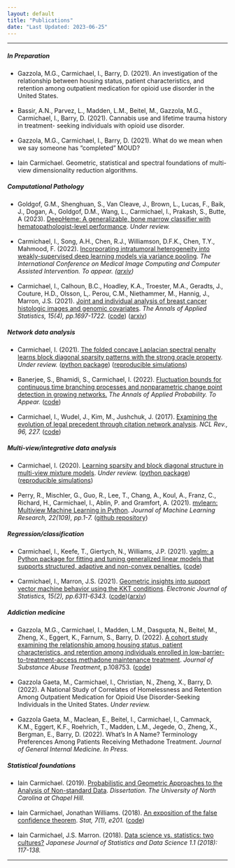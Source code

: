 ```yaml
---
layout: default
title: "Publications"
date: "Last Updated: 2023-06-25"
---
```

<!--- *Insert this above the --- line to get a title* title: Jiatong Liang | Research --->

<!--- <h3>Publications</h3> --->

<hr>
<h5>In Preparation</h5>
<ul>
    <li> Gazzola, M.G., Carmichael, I., Barry, D. (2021). An investigation of the relationship between housing status, patient characteristics, and retention among outpatient medication for opioid use disorder in the United States.</li><br>
    <li> Bassir, A.N., Parvez, L., Madden, L.M., Beitel, M., Gazzola, M.G., Carmichael, I., Barry, D. (2021). Cannabis use and lifetime trauma history in treatment- seeking individuals with opioid use disorder.</li><br>
    <li>  Gazzola, M.G., Carmichael, I., Barry, D. (2021). What do we mean when we say someone has “completed” MOUD?</li><br>
    <li> Iain Carmichael. Geometric, statistical and spectral foundations of multi-view dimensionality reduction algorithms.</li>
</ul>



<h5>Computational Pathology</h5>
<ul>
    <li> Goldgof, G.M., Shenghuan, S., Van Cleave, J., Brown, L., Lucas, F., Baik, J., Dogan, A., Goldgof, D.M., Wang, L., Carmichael, I., Prakash, S., Butte, A (2023). <a href="https://www.biorxiv.org/content/biorxiv/early/2023/02/21/2023.02.20.528987.full.pdf">DeepHeme: A generalizable, bone marrow classifier with hematopathologist-level performance</a>. <i> Under review.</i></li><br>
    <li> Carmichael, I., Song, A.H., Chen, R.J., Williamson, D.F.K., Chen, T.Y., Mahmood, F. (2022). <a href="https://arxiv.org/pdf/2206.08885.pdf">Incorporating intratumoral heterogeneity into weakly-supervised deep learning models via variance pooling</a>. <i> The International Conference on Medical Image Computing and Computer Assisted Intervention. To appear. (<a href="https://arxiv.org/pdf/2206.08885.pdf">arxiv</a>)</i> </li><br>
    <li> Carmichael, I., Calhoun, B.C.,  Hoadley, K.A., Troester, M.A.,  Geradts, J., Couture, H.D.,  Olsson, L,.  Perou, C.M.,  Niethammer, M.,  Hannig, J., Marron, J.S. (2021). <a href="https://projecteuclid.org/journals/annals-of-applied-statistics/volume-15/issue-4/Joint-and-individual-analysis-of-breast-cancer-histologic-images-and/10.1214/20-AOAS1433.short">Joint and individual analysis of breast cancer histologic images and genomic covariates</a>. <i>The Annals of Applied Statistics, 15(4), pp.1697-1722.</i> (<a href="https://github.com/idc9/breast_cancer_image_analysis">code</a>) (<a href="https://arxiv.org/abs/1912.00434">arxiv</a>)
    </li>
</ul>

<h5>Network data analysis</h5>
<ul>
    <li> Carmichael, I. (2021). <a href="https://arxiv.org/pdf/2107.03494.pdf">The folded concave Laplacian spectral penalty learns block diagonal sparsity patterns with the strong oracle property</a>. <i> Under review.</i> (<a href="https://github.com/idc9/fclsp">python package</a>) (<a href="https://github.com/idc9/repro_lap_reg">reproducible simulations</a>)</li><br>
    <li> Banerjee, S., Bhamidi, S., Carmichael, I. (2022). <a href="https://arxiv.org/abs/1808.02439">Fluctuation bounds for continuous time branching processes and nonparametric change point detection in growing networks.</a> <i> The Annals of Applied Probability. To Appear.</i> (<a href="https://github.com/idc9/NetworkChangePoint">code</a>)</li><br>
    <li> Carmichael, I., Wudel, J., Kim, M., Jushchuk, J. (2017). <a href="http://scholarship.law.unc.edu/cgi/viewcontent.cgi?article=5717&context=nclr">Examining the evolution of legal precedent through citation network analysis</a>. <i> NCL Rev., 96, 227.</i> (<a href="https://github.com/idc9/law-net">code</a>)</li>
</ul>



<h5>Multi-view/integrative data analysis</h5>
<ul>
    <li> Carmichael, I. (2020). <a href="https://arxiv.org/pdf/2012.15313.pdf">Learning sparsity and block diagonal structure in multi-view mixture models</a>. <i> Under review.</i> (<a href="https://github.com/idc9/mvmm">python package</a>) (<a href="https://github.com/idc9/mvmm_sim">reproducible simulations</a>)</li><br>
    <li> Perry, R., Mischler, G., Guo, R., Lee, T., Chang, A., Koul, A., Franz, C., Richard, H., Carmichael, I., Ablin, P. and Gramfort, A. (2021). <a href="https://www.jmlr.org/papers/volume22/20-1370/20-1370.pdf">mvlearn: Multiview Machine Learning in Python</a>. <i>Journal of Machine Learning Research, 22(109), pp.1-7.</i> (<a href="https://github.com/mvlearn/mvlearn">github repository</a>)</li>
</ul>



<h5>Regression/classification</h5>
<ul>
    <li> Carmichael, I., Keefe, T., Giertych, N., Williams, J.P. (2021). <a href="https://arxiv.org/abs/2110.05567">yaglm: a Python package for fitting and tuning generalized linear models that supports structured, adaptive and non-convex penalties.</a> (<a href="https://github.com/yaglm/yaglm">code</a>)</li><br>
    <li> Carmichael, I., Marron, J.S. (2021). <a href="https://projecteuclid.org/journals/electronic-journal-of-statistics/volume-15/issue-2/Geometric-insights-into-support-vector-machine-behavior-using-the-KKT/10.1214/21-EJS1902.full">Geometric insights into support vector machine behavior using the KKT conditions</a>. <i>Electronic Journal of Statistics, 15(2), pp.6311-6343.</i> (<a href="https://github.com/idc9/svm_geometry">code</a>)(<a href="https://arxiv.org/pdf/1704.00767.pdf">arxiv</a>)</li>
</ul>



<h5>Addiction medicine</h5>
<ul>
    <li> Gazzola, M.G., Carmichael, I., Madden, L.M., Dasgupta, N., Beitel, M., Zheng, X., Eggert, K., Farnum, S., Barry, D. (2022). <a href="https://www.sciencedirect.com/science/article/abs/pii/S0740547222000356">A cohort study examining the relationship among housing status, patient characteristics, and retention among individuals enrolled in low-barrier-to-treatment-access methadone maintenance treatment</a>. <i> Journal of Substance Abuse Treatment</i>, p.108753. (<a href="https://github.com/idc9/repro_homelessness_retention_atp">code</a>)</li><br>
    <li> Gazzola Gaeta, M., Carmichael, I., Christian, N., Zheng, X., Barry, D. (2022). A National Study of Correlates of Homelessness and Retention Among Outpatient Medication for Opioid Use Disorder-Seeking Individuals in the United States. <i>Under review.</i> </li><br>
    <li> Gazzola Gaeta, M., Maclean, E., Beitel, I., Carmichael, I., Cammack, K.M., Eggert, K.F., Roehrich, T., Madden, L.M., Jegede, O., Zheng, X., Bergman, E., Barry, D. (2022). What's In A Name? Terminology Preferences Among Patients Receiving Methadone Treatment. <i> Journal of General Internal Medicine. In Press.</i> </li>

</ul>



<h5>Statistical foundations</h5>
<ul>
    <li> Iain Carmichael. (2019). <a href="/assets/carmichael_dissertation.pdf">Probabilistic and Geometric Approaches to the Analysis of Non-standard Data</a>. <i>Dissertation. The University of North Carolina at Chapel Hill.</i> </li><br>
    <li> Iain Carmichael, Jonathan Williams. (2018). <a href="https://arxiv.org/pdf/1807.06217.pdf">An exposition of the false confidence theorem</a>. <i>Stat, 7(1), e201.</i> (<a href="https://github.com/idc9/FalseConfidence">code</a>)</li><br>
    <li>Iain Carmichael, J.S. Marron. (2018). <a href="https://doi.org/10.1007/s42081-018-0009-3"> Data science vs. statistics: two cultures?</a> <i>Japanese Journal of Statistics and Data Science 1.1 (2018): 117-138.</i></li>
</ul>


<hr><br>